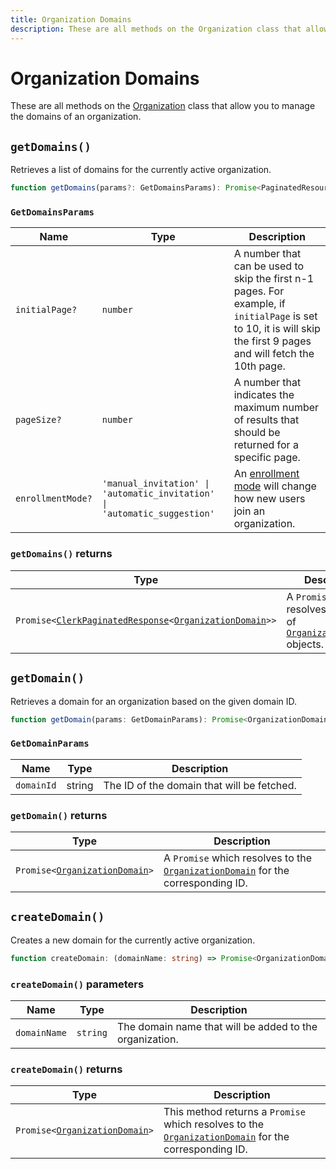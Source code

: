 ```yaml
---
title: Organization Domains
description: These are all methods on the Organization class that allow you to manage the domains of an organization.
---
```


# Organization Domains

These are all methods on the [Organization](/docs/references/javascript/organization/organization) class that allow you to manage the domains of an organization.

## `getDomains()`

Retrieves a list of domains for the currently active organization.

```typescript
function getDomains(params?: GetDomainsParams): Promise<PaginatedResources<OrganizationDomain>>;
```

### `GetDomainsParams`

| Name | Type | Description |
| --- | --- | --- |
| `initialPage?` | `number` | A number that can be used to skip the first n-1 pages. For example, if `initialPage` is set to 10, it is will skip the first 9 pages and will fetch the 10th page. |
| `pageSize?` | `number` | A number that indicates the maximum number of results that should be returned for a specific page. |
| `enrollmentMode?` | `'manual_invitation' \| 'automatic_invitation' \| 'automatic_suggestion'` | An [enrollment mode][enrollment-mode-ref] will change how new users join an organization. |

### `getDomains()` returns

| Type | Description |
| --- | --- |
| <code>Promise\<[ClerkPaginatedResponse][pag-res-ref]\<[OrganizationDomain][org-domain-ref]\>></code> | A `Promise` which resolves with a list of [`OrganizationDomain`][org-domain-ref] objects. |

## `getDomain()`

Retrieves a domain for an organization based on the given domain ID.

```typescript
function getDomain(params: GetDomainParams): Promise<OrganizationDomain>;
```

### `GetDomainParams`

| Name | Type | Description |
| --- | --- | --- |
| `domainId` | string |  The ID of the domain that will be fetched. |

### `getDomain()` returns

| Type | Description |
| --- | --- |
| <code>Promise\<[OrganizationDomain][org-domain-ref]\></code> | A `Promise` which resolves to the [`OrganizationDomain`][org-domain-ref] for the corresponding ID. |

## `createDomain()`

Creates a new domain for the currently active organization.

```typescript
function createDomain: (domainName: string) => Promise<OrganizationDomainResource>;
```

### `createDomain()` parameters

| Name | Type | Description |
| --- | --- | --- |
| `domainName` | `string` | The domain name that will be added to the organization. |

### `createDomain()` returns

| Type | Description |
| --- | --- |
| <code>Promise\<[OrganizationDomain][org-domain-ref]\></code> | This method returns a `Promise` which resolves to the [`OrganizationDomain`][org-domain-ref] for the corresponding ID. |


[org-domain-ref]: /docs/references/javascript/organization-domain
[pag-res-ref]: /docs/references/javascript/types/clerk-paginated-response
[enrollment-mode-ref]: /docs/organizations/verified-domains#enrollment-modes
